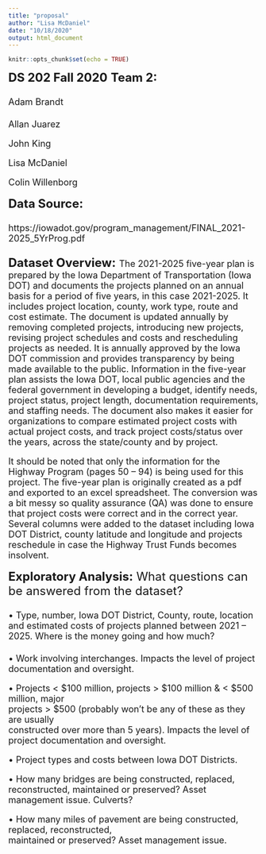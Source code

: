 ```yaml
---
title: "proposal"
author: "Lisa McDaniel"
date: "10/18/2020"
output: html_document
---
```


```r
knitr::opts_chunk$set(echo = TRUE)
```

<font size="5">**DS 202 Fall 2020**
<font size="5">**Team 2:**	

<font size = "4">
Adam Brandt

Allan Juarez

John King

Lisa McDaniel

Colin Willenborg
		
<font size="5">**Data Source:**

<font size = "4"> https://iowadot.gov/program_management/FINAL_2021-2025_5YrProg.pdf

<font size = "5"> **Dataset Overview:**
<font size = "4">
The 2021-2025 five-year plan is prepared by the Iowa Department of Transportation (Iowa DOT) and documents the projects planned on an annual basis for a period of five years, in this case 2021-2025.  It includes project location, county, work type, route and cost estimate.  The document is updated annually by removing completed projects, introducing new projects, revising project schedules and costs and rescheduling projects as needed.  It is annually approved by the Iowa DOT commission and provides transparency by being made available to the public.  Information in the five-year plan assists the Iowa DOT, local public agencies and the federal government in developing a budget, identify needs, project status, project length, documentation requirements, and staffing needs.  The document also makes it easier for organizations to compare estimated project costs with actual project costs, and track project costs/status over the years, across the state/county and by project.

<font size = "4"> It should be noted that only the information for the Highway Program (pages 50 – 94) is being used for this project.  The five-year plan is originally created as a pdf and exported to an excel spreadsheet.  The conversion was a bit messy so quality assurance (QA) was done to ensure that project costs were correct and in the correct year.  Several columns were added to the dataset including Iowa DOT District, county latitude and longitude and projects reschedule in case the Highway Trust Funds becomes insolvent. 

<font size = "5"> **Exploratory Analysis:** What questions can be answered from the dataset?

<font size = "4">
•	Type, number, Iowa DOT District, County, route, location and estimated costs    of projects planned between 2021 – 2025.  Where is the money going and how      much?

•	Work involving interchanges.  Impacts the level of project documentation and 
  oversight.

•	Projects < $100 million, projects > $100 million & < $500 million, major    
  projects > $500 (probably won’t be any of these as they are usually   
  constructed over more than 5 years).  Impacts the level of project 
  documentation and oversight.

•	Project types and costs between Iowa DOT Districts.

•	How many bridges are being constructed, replaced, reconstructed, maintained or   preserved? Asset management issue.  Culverts? 

•	How many miles of pavement are being constructed, replaced, reconstructed,  
  maintained or preserved? Asset management issue.
